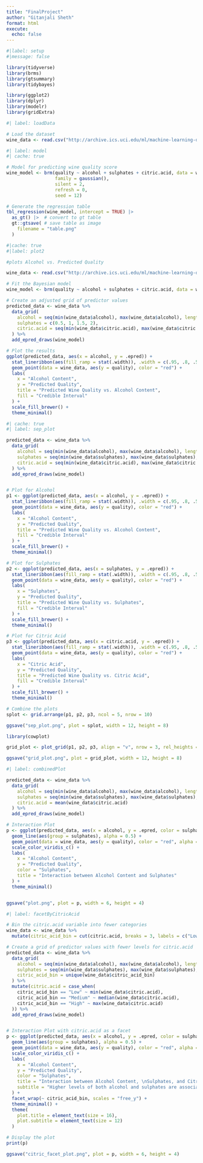 ```yaml
---
title: "FinalProject"
author: "Gitanjali Sheth"
format: html
execute: 
  echo: false
---
```


```r
#|label: setup
#|message: false

library(tidyverse)
library(brms)
library(gtsummary)
library(tidybayes)

library(ggplot2)
library(dplyr)
library(modelr)
library(gridExtra)

```


```r
#| label: loadData

# Load the dataset
wine_data <- read.csv("http://archive.ics.uci.edu/ml/machine-learning-databases/wine-quality/winequality-red.csv", sep = ";")


```

```r
#| label: model
#| cache: true

# Model for predicting wine quality score
wine_model <- brm(quality ~ alcohol + sulphates + citric.acid, data = wine_data, 
                  family = gaussian(),
                  silent = 2,
                  refresh = 0,
                  seed = 12)

# Generate the regression table
tbl_regression(wine_model, intercept = TRUE) |> 
  as_gt() |>  # convert to gt table
  gt::gtsave( # save table as image
    filename = "table.png"
  )

```


```r
#|cache: true
#|label: plot2

#plots Alcohol vs. Predicted Quality

wine_data <- read.csv("http://archive.ics.uci.edu/ml/machine-learning-databases/wine-quality/winequality-red.csv", sep = ";")

# Fit the Bayesian model
wine_model <- brm(quality ~ alcohol + sulphates + citric.acid, data = wine_data, family = gaussian())

# Create an adjusted grid of predictor values
predicted_data <- wine_data %>%
  data_grid(
    alcohol = seq(min(wine_data$alcohol), max(wine_data$alcohol), length.out = 10),
    sulphates = c(0.5, 1, 1.5, 2),
    citric.acid = seq(min(wine_data$citric.acid), max(wine_data$citric.acid), length.out = 10)
  ) %>%
  add_epred_draws(wine_model)

# Plot the results
ggplot(predicted_data, aes(x = alcohol, y = .epred)) +
  stat_lineribbon(aes(fill_ramp = stat(.width)), .width = c(.95, .8, .5)) +
  geom_point(data = wine_data, aes(y = quality), color = "red") +
  labs(
    x = "Alcohol Content",
    y = "Predicted Quality",
    title = "Predicted Wine Quality vs. Alcohol Content",
    fill = "Credible Interval"
  ) +
  scale_fill_brewer() +
  theme_minimal()

```


```r
#| cache: true
#| label: sep_plot

predicted_data <- wine_data %>%
  data_grid(
    alcohol = seq(min(wine_data$alcohol), max(wine_data$alcohol), length.out = 10),
    sulphates = seq(min(wine_data$sulphates), max(wine_data$sulphates), length.out = 10),
    citric.acid = seq(min(wine_data$citric.acid), max(wine_data$citric.acid), length.out = 10)
  ) %>%
  add_epred_draws(wine_model)


# Plot for Alcohol
p1 <- ggplot(predicted_data, aes(x = alcohol, y = .epred)) +
  stat_lineribbon(aes(fill_ramp = stat(.width)), .width = c(.95, .8, .5)) +
  geom_point(data = wine_data, aes(y = quality), color = "red") +
  labs(
    x = "Alcohol Content",
    y = "Predicted Quality",
    title = "Predicted Wine Quality vs. Alcohol Content",
    fill = "Credible Interval"
  ) +
  scale_fill_brewer() +
  theme_minimal()

# Plot for Sulphates
p2 <- ggplot(predicted_data, aes(x = sulphates, y = .epred)) +
  stat_lineribbon(aes(fill_ramp = stat(.width)), .width = c(.95, .8, .5)) +
  geom_point(data = wine_data, aes(y = quality), color = "red") +
  labs(
    x = "Sulphates",
    y = "Predicted Quality",
    title = "Predicted Wine Quality vs. Sulphates",
    fill = "Credible Interval"
  ) +
  scale_fill_brewer() +
  theme_minimal()

# Plot for Citric Acid
p3 <- ggplot(predicted_data, aes(x = citric.acid, y = .epred)) +
  stat_lineribbon(aes(fill_ramp = stat(.width)), .width = c(.95, .8, .5)) +
  geom_point(data = wine_data, aes(y = quality), color = "red") +
  labs(
    x = "Citric Acid",
    y = "Predicted Quality",
    title = "Predicted Wine Quality vs. Citric Acid",
    fill = "Credible Interval"
  ) +
  scale_fill_brewer() +
  theme_minimal()

# Combine the plots
splot <- grid.arrange(p1, p2, p3, ncol = 5, nrow = 10)

ggsave("sep_plot.png", plot = splot, width = 12, height = 8)

library(cowplot)

grid_plot <- plot_grid(p1, p2, p3, align = "v", nrow = 3, rel_heights = c(1/3, 1/3, 1/3))

ggsave("grid_plot.png", plot = grid_plot, width = 12, height = 8)
```

```r
#| label: combinedPlot

predicted_data <- wine_data %>%
  data_grid(
    alcohol = seq(min(wine_data$alcohol), max(wine_data$alcohol), length.out = 10),
    sulphates = seq(min(wine_data$sulphates), max(wine_data$sulphates), length.out = 10),
    citric.acid = mean(wine_data$citric.acid)
  ) %>%
  add_epred_draws(wine_model)

# Interaction Plot
p <- ggplot(predicted_data, aes(x = alcohol, y = .epred, color = sulphates)) +
  geom_line(aes(group = sulphates), alpha = 0.5) +
  geom_point(data = wine_data, aes(y = quality), color = "red", alpha = 0.3) +
  scale_color_viridis_c() +
  labs(
    x = "Alcohol Content",
    y = "Predicted Quality",
    color = "Sulphates",
    title = "Interaction between Alcohol Content and Sulphates"
  ) +
  theme_minimal()


ggsave("plot.png", plot = p, width = 6, height = 4)

```


```r
#| label: facetByCitricAcid

# Bin the citric.acid variable into fewer categories
wine_data <- wine_data %>%
  mutate(citric_acid_bin = cut(citric.acid, breaks = 3, labels = c("Low", "Medium", "High")))

# Create a grid of predictor values with fewer levels for citric.acid
predicted_data <- wine_data %>%
  data_grid(
    alcohol = seq(min(wine_data$alcohol), max(wine_data$alcohol), length.out = 10),
    sulphates = seq(min(wine_data$sulphates), max(wine_data$sulphates), length.out = 10),
    citric_acid_bin = unique(wine_data$citric_acid_bin)
  ) %>%
  mutate(citric.acid = case_when(
    citric_acid_bin == "Low" ~ min(wine_data$citric.acid),
    citric_acid_bin == "Medium" ~ median(wine_data$citric.acid),
    citric_acid_bin == "High" ~ max(wine_data$citric.acid)
  )) %>%
  add_epred_draws(wine_model)


# Interaction Plot with citric.acid as a facet
p <- ggplot(predicted_data, aes(x = alcohol, y = .epred, color = sulphates)) +
  geom_line(aes(group = sulphates), alpha = 0.5) +
  geom_point(data = wine_data, aes(y = quality), color = "red", alpha = 0.3) +
  scale_color_viridis_c() +
  labs(
    x = "Alcohol Content",
    y = "Predicted Quality",
    color = "Sulphates",
    title = "Interaction between Alcohol Content, \nSulphates, and Citric Acid",
    subtitle = "Higher levels of both alcohol and sulphates are associated with higher \npredicted quality, especially in wines with higher citric acid content."
  ) +
  facet_wrap(~ citric_acid_bin, scales = "free_y") +
  theme_minimal() +
  theme(
    plot.title = element_text(size = 16),
    plot.subtitle = element_text(size = 12)
  )

# Display the plot
print(p)

ggsave("citric_facet_plot.png", plot = p, width = 6, height = 4)

```

